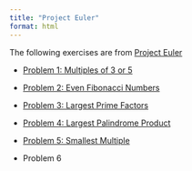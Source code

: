 ```yaml
---
title: "Project Euler"
format: html
---
```


The following exercises are from [Project Euler](https://projecteuler.net/about){target="_blank"}

- [Problem 1: Multiples of 3 or 5](https://dejesusalcala.github.io/project_euler_1/){target="_blank"}

- [Problem 2: Even Fibonacci Numbers](https://dejesusalcala.github.io/project_euler_2/){target="_blank"}

- [Problem 3: Largest Prime Factors](https://dejesusalcala.github.io/project_euler_3/){target="_blank"}

- [Problem 4: Largest Palindrome Product](https://dejesusalcala.github.io/project_euler_4/){target="_blank"}

- [Problem 5: Smallest Multiple](https://dejesusalcala.github.io/project_euler_5/){target="_blank"}

- Problem 6